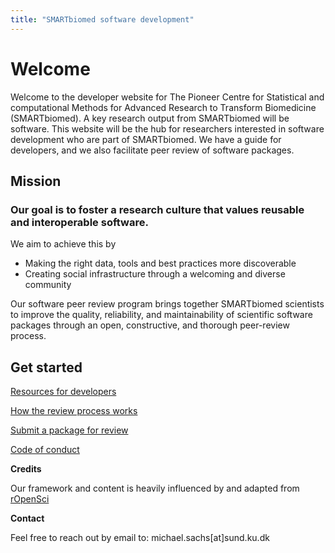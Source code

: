 ```yaml
---
title: "SMARTbiomed software development"
---
```


# Welcome

Welcome to the developer website for The Pioneer Centre for Statistical and computational Methods for Advanced Research to Transform Biomedicine (SMARTbiomed). A key research output from SMARTbiomed will be software. This website will be the hub for researchers interested in software development who are part of SMARTbiomed. We have a guide for developers, and we also facilitate peer review of software packages. 

## Mission {.hero}

### Our goal is to foster a research culture that __values reusable and interoperable software.__

We aim to achieve this by 

- Making the right data, tools and best practices more discoverable
- Creating social infrastructure through a welcoming and diverse community

Our software peer review program brings together SMARTbiomed scientists to improve the quality, reliability, and maintainability of scientific software packages through an open, constructive, and thorough peer-review process. 

## Get started

::: {.grid}


::: {.g-col-6}
[Resources for developers](dev-guide.html){.linkcard}
:::



::: {.g-col-6}
[How the review process works](review-guide.html){.linkcard}
:::



::: {.g-col-6}
[Submit a package for review](https://github.com/SMARTBiomed/software-review/issues/new){.linkcard}
:::

::: {.g-col-6}
[Code of conduct](code-of-conduct.html){.linkcard}
:::


:::

::: {.grid}
::: {.g-col-6 .card}
__Credits__

Our framework and content is heavily influenced by and adapted from [rOpenSci](https://ropensci.org/software-review/)
:::

::: {.g-col-6 .card}
__Contact__ 

Feel free to reach out by email to: michael.sachs[at]sund.ku.dk
:::

:::
